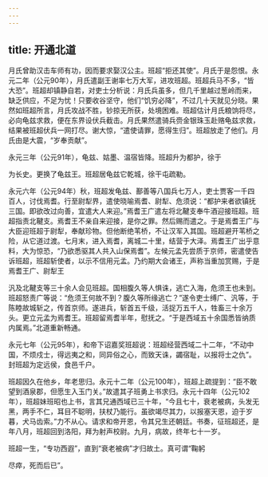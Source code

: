 ```yaml
---
---
---
```

title: 开通北道
---



月氏曾助汉击车师有功，因而要求娶汉公主。班超“拒还其使”。月氏于是怨恨。永元二年（公元90年），月氏遣副王谢率七万大军，进攻班超。班超兵马不多，“皆大恐”。班超却镇静自若，对吏士分析说：月氏兵虽多，但几千里越过葱岭而来，缺乏供应，不足为忧！只要收谷坚守，他们“饥穷必降”，不过几十天就见分晓。果然如班超所言，月氏攻战不胜，钞掠无所获，处境困难。班超估计月氏粮饷将尽，必向龟兹求救，便在东界设伏兵截击。月氏果然遣骑兵赍金银珠玉赴赂龟兹求救，结果被班超伏兵一网打尽。谢大惊，“遣使请罪，愿得生归”。班超放走了他们。月氏由是大震，“岁奉贡献”。

永元三年（公元91年），龟兹、姑墨、温宿皆降。班超升为都护，徐于

为长史。更换了龟兹王。班超居龟兹它乾城，徐干屯疏勒。

永元六年（公元94年）秋，班超发龟兹、鄯善等八国兵七万人，吏士贾客一千四百人，讨伐焉耆。行至尉犁界，遣使晓喻焉耆、尉犁、危须说：“都护来者欲镇抚三国。即欲改过向善，宜遣大人来迎。”焉耆王广遣左将北鞬支奉牛酒迎接班超。班超指责北鞬支。焉耆王不亲自来迎接，是你之罪。然后赐而遣之。于是焉耆王广与大臣迎班超于尉犁，奉献珍物。但他断绝苇桥，不让汉军入其国。班超避开苇桥之险，从它道过渡。七月末，进入焉耆，离城二十里，结营于大泽。焉耆王广出乎意料，大为惊恐，“乃欲悉驱其人共入山保焉耆”。左候元孟先尝质于京师，密遣使告诉班超，班超斩使者，以示不信用元孟。乃约期大会诸王，声称当重加赏赐，于是焉耆王广、尉犁王

汎及北鞬支等三十余人会见班超。国相腹久等人惧诛，逃亡入海，危须王也未到。班超怒责广等说：“危须王何故不到？腹久等所缘逃亡？”遂令吏士缚广、汎等，于陈睦故城斩之，传首京师。遂进兵，斩首五千级，活捉万五千人，牲畜三十余万头。更立元孟为焉耆王。班超留焉耆半年，慰抚之。“于是西域五十余国悉皆纳质内属焉。”北道重新畅通。

永元七年（公元95年），和帝下诏嘉奖班超说：班超经营西域二十二年，“不动中国，不烦戍士，得远夷之和，同异俗之心，而致天诛，蠲宿耻，以报将士之仇”。封班超为定远侯，食邑千户。

班超因久在他乡，年老思归。永元十二年（公元100年），班超上疏提到：“臣不敢望到酒泉郡，但愿生入玉门关。”故遣其子班勇上书求归。永元十四年（公元102年），班超妹班昭也上书，言其兄通西域已三十年，“今且七十，衰老被病，头发无黑，两手不仁，耳目不聪明，扶杖乃能行。虽欲竭尽其力，以报塞天恩，迫于岁暮，犬马齿索。”力不从心。请求和帝开恩，令其兄生还朝廷。书奏，征班超还，是年八月，班超回到洛阳，拜为射声校尉。九月，病故，终年七十一岁。

班超一生，“专功西遐”，直到“衰老被病”才归故土。真可谓“鞠躬

尽瘁，死而后已”。
